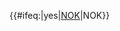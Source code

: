 <includeonly><span style="white-space: nowrap">{{#ifeq:{{{link}}}|yes|[[挪威克朗|NOK]]|NOK}}&nbsp;{{Ifnumber|{{{1|}}}|{{formatnum:{{{1|}}}}}|{{{1|}}}}}</span></includeonly><noinclude>{{documentation}}<!-- Add categories and interwikis to the /doc subpage, not here! --></noinclude>